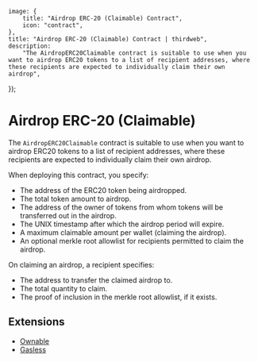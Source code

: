 
	image: {
		title: "Airdrop ERC-20 (Claimable) Contract",
		icon: "contract",
	},
	title: "Airdrop ERC-20 (Claimable) Contract | thirdweb",
	description:
		"The AirdropERC20Claimable contract is suitable to use when you want to airdrop ERC20 tokens to a list of recipient addresses, where these recipients are expected to individually claim their own airdrop",
});

# Airdrop ERC-20 (Claimable)

The `AirdropERC20Claimable` contract is suitable to use when you want to airdrop ERC20 tokens to a list of recipient addresses, where these recipients are expected to individually claim their own airdrop.

When deploying this contract, you specify:

- The address of the ERC20 token being airdropped.
- The total token amount to airdrop.
- The address of the owner of tokens from whom tokens will be transferred out in the airdrop.
- The UNIX timestamp after which the airdrop period will expire.
- A maximum claimable amount per wallet (claiming the airdrop).
- An optional merkle root allowlist for recipients permitted to claim the airdrop.

On claiming an airdrop, a recipient specifies:

- The address to transfer the claimed airdrop to.
- The total quantity to claim.
- The proof of inclusion in the merkle root allowlist, if it exists.

## Extensions

- [Ownable](/contracts/build/extensions/general/Ownable)
- [Gasless](/contracts/build/extensions)

